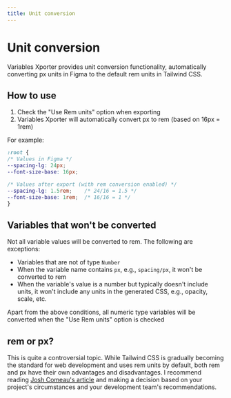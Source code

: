 ```yaml
---
title: Unit conversion
---
```


# Unit conversion

Variables Xporter provides unit conversion functionality, automatically converting px units in Figma to the default rem units in Tailwind CSS.

## How to use

1. Check the "Use Rem units" option when exporting
2. Variables Xporter will automatically convert px to rem (based on 16px = 1rem)

For example:
```css
:root {
/* Values in Figma */
--spacing-lg: 24px;
--font-size-base: 16px;

/* Values after export (with rem conversion enabled) */
--spacing-lg: 1.5rem;    /* 24/16 = 1.5 */
--font-size-base: 1rem;  /* 16/16 = 1 */
}
```

## Variables that won't be converted

Not all variable values will be converted to rem. The following are exceptions:

- Variables that are not of type `Number`
- When the variable name contains `px`, e.g., `spacing/px`, it won't be converted to rem
- When the variable's value is a number but typically doesn't include units, it won't include any units in the generated CSS, e.g., opacity, scale, etc.

Apart from the above conditions, all numeric type variables will be converted when the "Use Rem units" option is checked

## rem or px?

This is quite a controversial topic. While Tailwind CSS is gradually becoming the standard for web development and uses rem units by default, both rem and px have their own advantages and disadvantages.
I recommend reading [Josh Comeau's article](https://www.joshwcomeau.com/css/surprising-truth-about-pixels-and-accessibility/) and making a decision based on your project's circumstances and your development team's recommendations.
